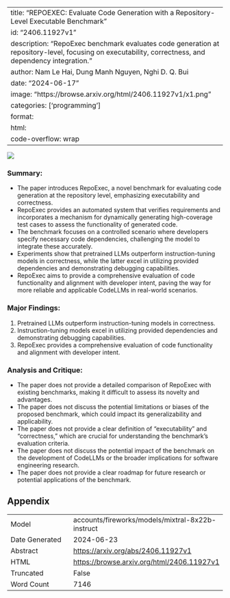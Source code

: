 
---
title: "REPOEXEC: Evaluate Code Generation with a Repository-Level Executable Benchmark"
id: "2406.11927v1"
description: "RepoExec benchmark evaluates code generation at repository-level, focusing on executability, correctness, and dependency integration."
author: Nam Le Hai, Dung Manh Nguyen, Nghi D. Q. Bui
date: "2024-06-17"
image: "https://browse.arxiv.org/html/2406.11927v1/x1.png"
categories: ['programming']
format:
  html:
    code-overflow: wrap
---

![](https://browse.arxiv.org/html/2406.11927v1/x1.png)

### Summary:

- The paper introduces RepoExec, a novel benchmark for evaluating code generation at the repository level, emphasizing executability and correctness.
- RepoExec provides an automated system that verifies requirements and incorporates a mechanism for dynamically generating high-coverage test cases to assess the functionality of generated code.
- The benchmark focuses on a controlled scenario where developers specify necessary code dependencies, challenging the model to integrate these accurately.
- Experiments show that pretrained LLMs outperform instruction-tuning models in correctness, while the latter excel in utilizing provided dependencies and demonstrating debugging capabilities.
- RepoExec aims to provide a comprehensive evaluation of code functionality and alignment with developer intent, paving the way for more reliable and applicable CodeLLMs in real-world scenarios.

### Major Findings:

1. Pretrained LLMs outperform instruction-tuning models in correctness.
2. Instruction-tuning models excel in utilizing provided dependencies and demonstrating debugging capabilities.
3. RepoExec provides a comprehensive evaluation of code functionality and alignment with developer intent.

### Analysis and Critique:

- The paper does not provide a detailed comparison of RepoExec with existing benchmarks, making it difficult to assess its novelty and advantages.
- The paper does not discuss the potential limitations or biases of the proposed benchmark, which could impact its generalizability and applicability.
- The paper does not provide a clear definition of "executability" and "correctness," which are crucial for understanding the benchmark's evaluation criteria.
- The paper does not discuss the potential impact of the benchmark on the development of CodeLLMs or the broader implications for software engineering research.
- The paper does not provide a clear roadmap for future research or potential applications of the benchmark.

## Appendix

|          |          |
|----------|----------|
| Model     | accounts/fireworks/models/mixtral-8x22b-instruct       |
| Date Generated     | 2024-06-23       |
| Abstract | [https://arxiv.org/abs/2406.11927v1](https://arxiv.org/abs/2406.11927v1)        |
| HTML     | [https://browse.arxiv.org/html/2406.11927v1](https://browse.arxiv.org/html/2406.11927v1)       |
| Truncated       | False       |
| Word Count       | 7146       |
